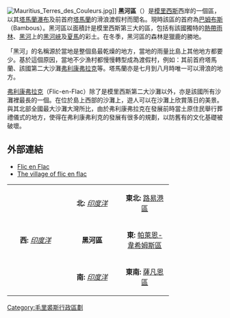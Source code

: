 {{Infobox Dist and Dep MU|
name=黑河區 （Black River District）|
image_map=Mauritius-Black River District.svg|
capital=[[巴姆布斯|巴姆布斯]]|
population=60,587|
population_as_of=2000|
pop_rank=N/A|
area=259|
area_rank=N/A|
pop_dens=223.93|
places=N/A|
area_code=N/A|
ISO=MU-BL|
}}
[[Image:Mauritius_Terres_des_Couleurs.jpg|thumb]]]]
'''黑河區'''（{{lang|en|'''Black River'''}}）是[[模里西斯|模里西斯]]西岸的一個區，以其[[塔馬蘭瀑布|塔馬蘭瀑布]]及前首府[[塔馬蘭|塔馬蘭]]的滑浪渡假村而聞名。現時該區的首府為[[巴姆布斯|巴姆布斯]]（Bambous）。黑河區以面積計是模里西斯第三大的區，包括有該國獨特的[[熱帶雨林|熱帶雨林]]、[[黑河|黑河]]上的[[黑河峽|黑河峽]]及[[夏馬|夏馬]]的彩土。在冬季，黑河區的森林是獵鹿的勝地。

「黑河」的名稱源於當地是整個島最乾燥的地方，當地的雨量比島上其他地方都要少。基於這個原因，當地不少漁村都慢慢轉型成為渡假村，例如：其前首府塔馬蘭、該國第二大沙灘[[弗利康弗拉克|弗利康弗拉克]]等。塔馬蘭亦是七月到八月時唯一可以滑浪的地方。

[[弗利康弗拉克|弗利康弗拉克]]（Flic-en-Flac）除了是模里西斯第二大沙灘以外，亦是該國所有沙灘裡最長的一個。在位於島上西部的沙灘上，遊人可以在沙灘上欣賞落日的美景。與其北部全國最大沙灘大灣所比，由於弗利康弗拉克在發展前時當土原住民舉行葬禮儀式的地方，使得在弗利康弗利克的發展有很多的規劃，以防舊有的文化基礎被破壞。

== 外部連結 ==
* [https://web.archive.org/web/20090912190257/http://www.flic.en.flac.online.fr/Flic.en.flac.htm Flic en Flac]
* [http://www.alphavilla.co.uk/mauritius.flic.en.flac.html The village of flic en flac]{{Wayback|url=http://www.alphavilla.co.uk/mauritius.flic.en.flac.html |date=20090908060012 }}

{{clear}}
{| width ="75%" border = 2 align="center"
|-----
| width ="35%" align="center" | 
| width ="30%" align="center" | '''北:''' ''[[印度洋|印度洋]]''
| width ="35%" align="center" | '''東北:''' [[路易港區|路易港區]]
|-----
| width ="10%" align="center" | '''西:''' ''[[印度洋|印度洋]]''
| width ="35%" align="center" | '''黑河區'''
| width ="30%" align="center" | '''東:''' [[帕萊恩-韋希姆斯區|帕萊恩-韋希姆斯區]]
|-----
| width ="35%" align="center" | 
| width ="30%" align="center" | '''南:''' ''[[印度洋|印度洋]]''
| width ="35%" align="center" | '''東南:''' [[薩凡恩區|薩凡恩區]]
|}
{{MU Districts}}

{{coord|20|20|S|57|25|E|display=title}}

[[Category:毛里裘斯行政區劃|Category:毛里裘斯行政區劃]]

{{Mauritius-geo-stub}}